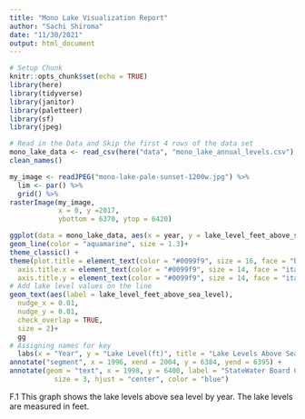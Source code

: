 ```yaml
---
title: "Mono Lake Visualization Report"
author: "Sachi Shiroma"
date: "11/30/2021"
output: html_document
---
```


```r
# Setup Chunk
knitr::opts_chunk$set(echo = TRUE)
library(here)
library(tidyverse)
library(janitor)
library(paletteer)
library(sf)
library(jpeg)
```

```r
# Read in the Data and Skip the first 4 rows of the data set 
mono_lake_data <- read_csv(here("data", "mono_lake_annual_levels.csv"), skip = 5) %>% 
clean_names()
```

```r
my_image <- readJPEG("mono-lake-pale-sunset-1200w.jpg") %>% 
  lim <- par() %>% 
  grid() %>% 
rasterImage(my_image,
            x = 0, y =2017, 
            ybottom = 6370, ytop = 6420) 


```


```r
ggplot(data = mono_lake_data, aes(x = year, y = lake_level_feet_above_sea_level)) + 
geom_line(color = "aquamarine", size = 1.3)+
theme_classic() +
theme(plot.title = element_text(color = "#0099f9", size = 16, face = "bold", hjust = 0.5), 
  axis.title.x = element_text(color = "#0099f9", size = 14, face = "italic"),
  axis.title.y = element_text(color = "#0099f9", size = 14, face = "italic"))+
# Add lake level values on the line
geom_text(aes(label = lake_level_feet_above_sea_level),
  nudge_x = 0.01,
  nudge_y = 0.01,
  check_overlap = TRUE,
  size = 2)+
  gg
# Assigning names for key 
  labs(x = "Year", y = "Lake Level(ft)", title = "Lake Levels Above Sea Level by Year")+
annotate("segment", x = 1996, xend = 2004, y = 6384, yend = 6395) +
annotate(geom = "text", x = 1998, y = 6400, label = "StateWater Board Complication",
           size = 3, hjust = "center", color = "blue")
```
F.1 This graph shows the lake levels above sea level by year.  The lake levels are measured in feet.  
